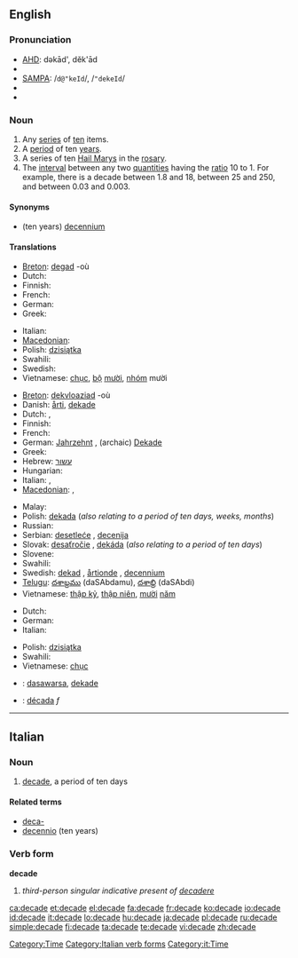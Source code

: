 {{also|décade}}
==English==

===Pronunciation===
* [[w:AHD|AHD]]: dəkād', dĕk'ād
* {{IPA|/dəˈkeɪd/|/ˈdekeɪd/}}
* [[w:SAMPA|SAMPA]]: /<tt>d@"keId</tt>/, /<tt>"dekeId</tt>/
* {{audio|en-us-decade.ogg|Audio (US)}}
* {{rhymes|eɪd}}

===Noun===
{{en-noun}}

# Any [[series]] of [[ten]] items.
# A [[period]] of ten [[year]]s.
# A series of ten [[Hail Mary]]s in the [[rosary]]. <!--''(Does a "decade" in this sense include just the 10 Hail Marys, or also the Our Father and Glory Be?)''-->
# The [[interval]] between any two [[quantities]] having the [[ratio]] 10 to 1.  For example, there is a decade between 1.8 and 18, between 25 and 250, and between 0.03 and 0.003.

====Synonyms====
* (ten years) [[decennium]]

====Translations====
{{trans-top|a series of ten things}}
* [[Breton]]: [[degad]] {{m}} -où
* Dutch: {{t-|nl|tiental|n}}
* Finnish: {{t+|fi|dekadi}}
* French: {{t+|fr|dizaine}}
* German: {{t+|de|Dekade|f}}
* Greek: {{t+|el|δεκάδα|f|sc=Grek}}
{{trans-mid}}
* Italian: {{t+|it|decina|f}}
* [[Macedonian]]: {{t|mk|десетка|f|tr=désetka|sc=Cyrl|xs=Macedonian}}
* Polish: [[dzisiątka]]
* Swahili: {{t|sw|muungo|xs=Swahili}}
* Swedish: {{t-|sv|dekad|c}}
* Vietnamese: [[chục]], [[bộ]] [[mười]], [[nhóm]] mười
{{trans-bottom}}

{{trans-top|a period of ten years}}
* [[Breton]]: [[dekvloaziad]] {{m}} -où
* Danish: [[årti]], [[dekade]]
* Dutch: {{t-|nl|decade}}, {{t+|nl|decennium|n}}
* Finnish: {{t+|fi|vuosikymmen}}
* French: {{t+|fr|décennie|f}}
* German: [[Jahrzehnt]] {{n}}, (archaic) [[Dekade]] {{f}}
* Greek: {{t+|el|δεκαετία|f|sc=Grek}}
* Hebrew: [[עשור]] {{romanization of Hebrew|asór}} {{m}}
* Hungarian: {{t+|hu|évtized}}
* Italian: {{t+|it|decennio|m}}, {{t+|it|decade|f}}
* [[Macedonian]]: {{t|mk|деценија|f|tr=decénija|sc=Cyrl|xs=Macedonian}},  {{t|mk|декада|f|tr=dekáda|sc=Cyrl|xs=Macedonian}}
{{trans-mid}}
* Malay: {{t+|ms|dekad|xs=Malay}}
* Polish: [[dekada]] {{f}} (''also relating to a period of ten days, weeks, months'')
* Russian: {{t+|ru|десятилетие|sc=Cyrl}}
* Serbian: [[desetleće]] {{n}}, [[decenija]] {{f}}
* Slovak: [[desaťročie]] {{n}}, [[dekáda]] {{f}} (''also relating to a period of ten days'')
* Slovene: {{t+|sl|desetletje|n}}
* Swahili: {{t|sw|muungo|xs=Swahili}}
* Swedish: [[dekad]] {{c}}, [[årtionde]] {{n}}, [[decennium]] {{n}}
* [[Telugu]]: [[దశాబ్దము]] (daSAbdamu), [[దశాబ్ది]] (daSAbdi)
* Vietnamese: [[thập kỷ]], [[thập niên]], [[mười]] [[năm]]
{{trans-bottom}}

{{trans-top|a series of ten Hail Marys in the rosary}}
* Dutch: {{t+|nl|tientje|n}}
* German: {{t+|de|Dekade|f}}
* Italian: {{t+|it|decina|f}}
{{trans-mid}}
* Polish: [[dzisiątka]]
* Swahili: {{t|sw|muungo|xs=Swahili}}
* Vietnamese: [[chục]]
{{trans-bottom}}

{{checktrans-top}}
* {{ttbc|Indonesian}}: [[dasawarsa]], [[dekade]]
{{checktrans-mid}}
* {{ttbc|Spanish}}: [[década]] ''f''
{{checktrans-bottom}}

[[Category:Time]]

----

==Italian==

===Noun===
{{it-noun|decad|f|e|i}}

# [[#English|decade]], a period of ten days

====Related terms====
* [[deca-]]
* [[decennio]] (ten years)

===Verb form===
'''decade'''

# ''third-person singular indicative present of [[decadere]]''

[[Category:Italian verb forms]]
[[Category:it:Time]]

[[ca:decade]]
[[et:decade]]
[[el:decade]]
[[fa:decade]]
[[fr:decade]]
[[ko:decade]]
[[io:decade]]
[[id:decade]]
[[it:decade]]
[[lo:decade]]
[[hu:decade]]
[[ja:decade]]
[[pl:decade]]
[[ru:decade]]
[[simple:decade]]
[[fi:decade]]
[[ta:decade]]
[[te:decade]]
[[vi:decade]]
[[zh:decade]]